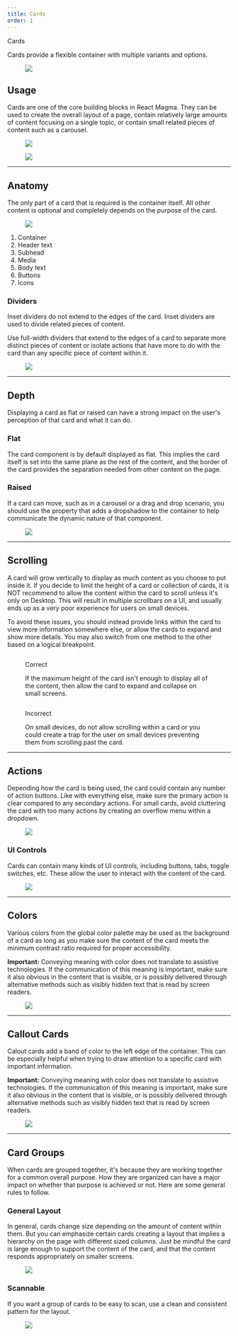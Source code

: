 ```yaml
---
title: Cards
order: 1
---
```



<DocsHeading to="/api/card/" type="code">
  Cards
</DocsHeading>

Cards provide a flexible container with multiple variants and options. 

<figure>
    <img src="../../images/cards/card-intro-example.png" alt=" " />
</figure>

## Usage

Cards are one of the core building blocks in React Magma.  They can be used to create the overall layout of a page, contain relatively large amounts of content focusing on a single topic, or contain small related pieces of content such as a carousel.

<div class="two-col">
  <div class="row">
    <div class="col col-1">
      <figure>
          <img src="../../images/cards/cards-layout.png" alt=" " />
      </figure>
    </div>
    <div class="col col-2">
      <figure>
          <img src="../../images/cards/cards-related-pieces.png" alt=" " />
      </figure>
    </div>
  </div>
</div>

<span class="horizontal-spacer"></span>
<hr class="article-divider" />

## Anatomy

The only part of a card that is required is the container itself.  All other content is optional and completely depends on the purpose of the card.

<figure>
    <img src="../../images/cards/card-anatomy.png" alt=" " />
</figure>

1. Container
2. Header text
3. Subhead
4. Media
5. Body text
6. Buttons
7. Icons

### Dividers

Inset dividers do not extend to the edges of the card.  Inset dividers are used to divide related pieces of content.

Use full-width dividers that extend to the edges of a card to separate more distinct pieces of content or isolate actions that have more to do with the card than any specific piece of content within it.

<figure>
    <img src="../../images/cards/card-dividers.png" alt=" " />
</figure>

<span class="horizontal-spacer"></span>
<hr class="article-divider" />

## Depth

Displaying a card as flat or raised can have a strong impact on the user's perception of that card and what it can do.

### Flat

The card component is by default displayed as flat.  This implies the card itself is set into the same plane as the rest of the content, and the border of the card provides the separation needed from other content on the page.

### Raised

If a card can move, such as in a carousel or a drag and drop scenario, you should use the property that adds a dropshadow to the container to help communicate the dynamic nature of that component.

<figure>
    <img src="../../images/cards/card-depth.png" alt=" " />
</figure>

<span class="horizontal-spacer"></span>
<hr class="article-divider" />

## Scrolling

A card will grow vertically to display as much content as you choose to put inside it.  If you decide to limit the height of a card or collection of cards, it is NOT recommend to allow the content within the card to scroll unless it's only on Desktop.  This will result in multiple scrollbars on a UI, and usually ends up as a very poor experience for users on small devices.

To avoid these issues, you should instead provide links within the card to view more information somewhere else, or allow the cards to expand and show more details.  You may also switch from one method to the other based on a logical breakpoint.

<div class="two-col">
  <div class="row">
    <div class="col col-1">
      <figure>
        <img src="../../images/cards/card-truncate-correct.png" alt="" />
        <figcaption>
          <p class="title title-correct">Correct</p>
          <p>
            If the maximum height of the card isn't enough to display all of the content, then allow the card to expand and collapse on small screens.
          </p>
        </figcaption>
      </figure>
    </div>
    <div class="col col-2">
      <figure>
        <img src="../../images/cards/card-scrolling-incorrect.png" alt="" />
        <figcaption>
          <p class="title title-incorrect">Incorrect</p>
          <p>
            On small devices, do not allow scrolling within a card or you could create a trap for the user on small devices preventing them from scrolling past the card.
          </p>
        </figcaption>
      </figure>
    </div>
  </div>
</div>

<span class="horizontal-spacer"></span>
<hr class="article-divider" />

## Actions

Depending how the card is being used, the card could contain any number of action buttons.  Like with everything else, make sure the primary action is clear compared to any secondary actions. For small cards, avoid cluttering the card with too many actions by creating an overflow menu within a dropdown.

<figure>
    <img src="../../images/cards/card-overflow.png" alt=" " />
</figure>

### UI Controls

Cards can contain many kinds of UI controls, including buttons, tabs, toggle switches, etc.  These allow the user to interact with the content of the card.

<figure>
    <img src="../../images/cards/card-ui-controls.png" alt=" " />
</figure>

<span class="horizontal-spacer"></span>
<hr class="article-divider" />

## Colors

Various colors from the global color palette may be used as the background of a card as long as you make sure the content of the card meets the minimum contrast ratio required for proper accessibility.

**Important:** Conveying meaning with color does not translate to assistive technologies.  If the communication of this meaning is important, make sure it also obvious in the content that is visible, or is possibly delivered through alternative methods such as visibly hidden text that is read by screen readers.

<figure>
    <img src="../../images/cards/card-colors.png" alt=" " />
</figure>

<span class="horizontal-spacer"></span>
<hr class="article-divider" />

## Callout Cards

Calout cards add a band of color to the left edge of the container.  This can be especially helpful when trying to draw attention to a specific card with important information.

**Important:** Conveying meaning with color does not translate to assistive technologies.  If the communication of this meaning is important, make sure it also obvious in the content that is visible, or is possibly delivered through alternative methods such as visibly hidden text that is read by screen readers.

<figure>
    <img src="../../images/cards/card-callout.png" alt=" " />
</figure>

<span class="horizontal-spacer"></span>
<hr class="article-divider" />

## Card Groups

When cards are grouped together, it's because they are working together for a common overall purpose.  How they are organized can have a major impact on whether that purpose is achieved or not. Here are some general rules to follow.

### General Layout
In general, cards change size depending on the amount of content within them.  But you can emphasize certain cards creating a layout that implies a hierarchy on the page with different sized columns.  Just be mindful the card is large enough to support the content of the card, and that the content responds appropriately on smaller screens.

<figure>
    <img src="../../images/cards/card-general-layout.png" alt=" " />
</figure>

### Scannable
If you want a group of cards to be easy to scan, use a clean and consistent pattern for the layout.

<figure>
    <img src="../../images/cards/card-scannable.png" alt=" " />
</figure>


<span class="horizontal-spacer"></span>
